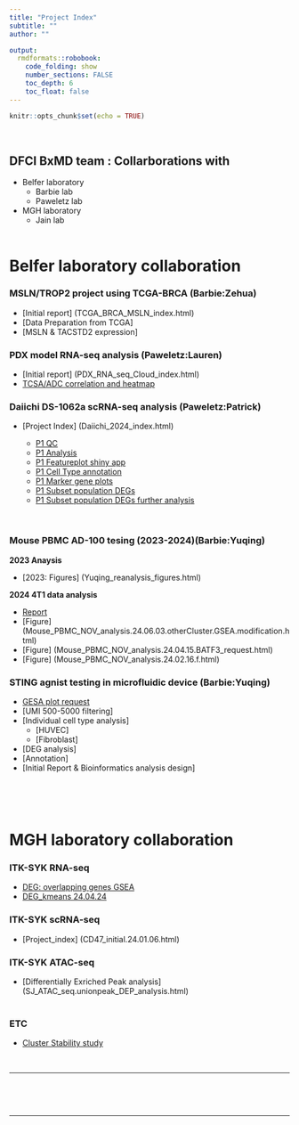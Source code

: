 ```yaml
---
title: "Project Index"
subtitle: ""
author: ""

output:  
  rmdformats::robobook: 
    code_folding: show 
    number_sections: FALSE
    toc_depth: 6
    toc_float: false
---
```


```r
knitr::opts_chunk$set(echo = TRUE)
```
<br>


## DFCI BxMD team : Collarborations with    

* Belfer laboratory 
  * Barbie lab
  * Paweletz lab
  
* MGH laboratory 
  * Jain lab
<br><br>

# Belfer laboratory collaboration   


### MSLN/TROP2 project using TCGA-BRCA (Barbie:Zehua)    

* [Initial report] (TCGA_BRCA_MSLN_index.html)
* [Data Preparation from TCGA]
* [MSLN & TACSTD2 expression]


### PDX model RNA-seq analysis (Paweletz:Lauren)  

* [Initial report] (PDX_RNA_seq_Cloud_index.html)
* [TCSA/ADC correlation and heatmap](Paweletz/PDX_RNA_seq_Cloud_correlation.24.05.05.moreHeatmaps.html)


### Daiichi DS-1062a scRNA-seq analysis (Paweletz:Patrick)

* [Project Index] (Daiichi_2024_index.html) 

  * [P1 QC](Paweletz/Daiichi/Daiichi2024_init_30342.v2.html)
  * [P1 Analysis](Paweletz/Daiichi/Daiichi2024_30342.24.05.07.html)
  * [P1 Featureplot shiny app](Paweletz/Daiichi/Daiichi2024_30342.24.05.09.shiny.html)
  * [P1 Cell Type annotation](Paweletz/Daiichi/annotation/Daiichi2024_30342.24.05.10.annotation.html) 
  * [P1 Marker gene plots](Paweletz/Daiichi/annotation/Daiichi2024_30342.24.05.10.annotation_manual.html) 
  * [P1 Subset population DEGs](Paweletz/Daiichi/DC/Daiichi2024_30342.24.05.23.DC.html) 
  * [P1 Subset population DEGs further analysis](Paweletz/Daiichi/DC/Daiichi2024_30342.24.05.23.DC.DEGs.html)

<br>

### Mouse PBMC AD-100 tesing (2023-2024)(Barbie:Yuqing)
  
**2023 Anaysis**

* [2023: Figures] (Yuqing_reanalysis_figures.html)

**2024 4T1 data analysis**

* [Report](Barbie/Mouse_PBMC_NOV_analysis.24.04.04.otherCluster.GSEA.html)
* [Figure] (Mouse_PBMC_NOV_analysis.24.06.03.otherCluster.GSEA.modification.html)
* [Figure] (Mouse_PBMC_NOV_analysis.24.04.15.BATF3_request.html)
* [Figure] (Mouse_PBMC_NOV_analysis.24.02.16.f.html)

### STING agnist testing in microfluidic device (Barbie:Yuqing)

* [GESA plot request](Barbie/RNA_seq_Fig4_Request.24.05.03.GSEAPlots.html)
* [UMI 500-5000 filtering]
* [Individual cell type analysis]
  * [HUVEC]
  * [Fibroblast]
* [DEG analysis]
* [Annotation]
* [Initial Report & Bioinformatics analysis design]



<br><br><br>

# MGH laboratory collaboration   

### ITK-SYK RNA-seq  

  * [DEG: overlapping genes GSEA](Team_SJ/DEG/RNA_seq_SJ.data.filteredTPM.DEG.24.05.01.html)
  * [DEG_kmeans 24.04.24](Team_SJ/DEG/RNA_seq_SJ.data.filteredTPM.DEG.24.04.24.html)

### ITK-SYK scRNA-seq  

* [Project_index] (CD47_initial.24.01.06.html)

### ITK-SYK ATAC-seq  

* [Differentially Exriched Peak analysis] (SJ_ATAC_seq.unionpeak_DEP_analysis.html)
<br><br>


### ETC   


  * [Cluster Stability study](etc/clusterStability1.html)

<br><hr><br>


<br><hr><br>

